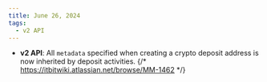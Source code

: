 ```yaml
---
title: June 26, 2024
tags:
  - v2 API
---
```


- **v2 API**: All `metadata` specified when creating a crypto deposit address is now inherited by deposit activities. {/* https://itbitwiki.atlassian.net/browse/MM-1462 */}
